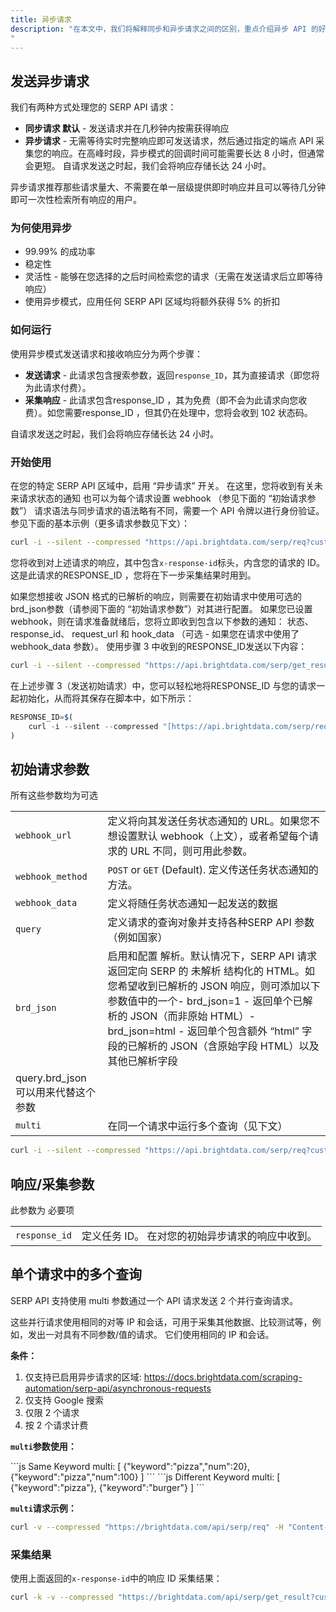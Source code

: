 ```yaml
---
title: 异步请求
description: "在本文中，我们将解释同步和异步请求之间的区别，重点介绍异步 API 的好处，并通过示例描述关键参数。
"
---
```


发送异步请求
--------------------------
我们有两种方式处理您的 SERP API 请求：

* **同步请求 默认** - 发送请求并在几秒钟内按需获得响应
* **异步请求** - 无需等待实时完整响应即可发送请求，然后通过指定的端点 API 采集您的响应。在高峰时段，异步模式的回调时间可能需要长达 8 小时，但通常会更短。 自请求发送之时起，我们会将响应存储长达 24 小时。

<Tip>异步请求推荐那些请求量大、不需要在单一层级提供即时响应并且可以等待几分钟即可一次性检索所有响应的用户。</Tip>

### 为何使用异步
* 99.99% 的成功率
* 稳定性
* 灵活性 - 能够在您选择的之后时间检索您的请求（无需在发送请求后立即等待响应）
* 使用异步模式，应用任何 SERP API 区域均将额外获得 5% 的折扣


### 如何运行
使用异步模式发送请求和接收响应分为两个步骤：

+ **发送请求** - 此请求包含搜索参数，返回`response_ID`，其为直接请求（即您将为此请求付费）。
+ **采集响应** - 此请求包含response_ID ，其为免费（即不会为此请求向您收费）。如您需要response_ID ，但其仍在处理中，您将会收到 102 状态码。

<Note>自请求发送之时起，我们会将响应存储长达 24 小时。</Note>

### 开始使用
<Steps>
<Step title='启用 “异步请求”'>
在您的特定 SERP API 区域中，启用 “异步请求” 开关。
</Step>

<Step title='可选设置 webhook（POST 或 GET）'>
在这里，您将收到有关未来请求状态的通知
<Note>也可以为每个请求设置 webhook （参见下面的 “初始请求参数”）</Note>
</Step>

<Step title="发送 SERP API 异步请求">
请求语法与同步请求的语法略有不同，需要一个 API 令牌以进行身份验证。参见下面的基本示例（更多请求参数见下文）：  

```sh
curl -i --silent --compressed "https://api.brightdata.com/serp/req?customer=[ACCOUNT_ID]&zone=[zone_name]" -H "Content-Type: application/json" -H "Authorization: Bearer [API_TOKEN]" -d '{"country":"us","query":{"q":"pizza","num":"100","hl":"en","gl":"au"}}'
```

您将收到对上述请求的响应，其中包含`x-response-id`标头，内含您的请求的 ID。这是此请求的RESPONSE_ID ，您将在下一步采集结果时用到。  

<Note>
如果您想接收 JSON 格式的已解析的响应，则需要在初始请求中使用可选的brd_json参数（请参阅下面的 “初始请求参数”）对其进行配置。
</Note>
</Step>

<Step title="Webhook 通知">
如果您已设置 webhook，则在请求准备就绪后，您将立即收到包含以下参数的通知： 状态、 response_id、 request_url 和 hook_data （可选 - 如果您在请求中使用了webhook_data 参数）。
</Step>

<Step title="采集您的结果">
使用步骤 3 中收到的RESPONSE_ID发送以下内容： 

```sh
curl -i --silent --compressed "https://api.brightdata.com/serp/get_result?customer=[ACCOUNT_ID]&zone=[zone_name]&response_id=${[RESPONSE_ID]}" -H "Authorization: Bearer [API_TOKEN]"
```
<Note>

在上述步骤 3（发送初始请求）中，您可以轻松地将RESPONSE_ID 与您的请求一起初始化，从而将其保存在脚本中，如下所示：
```js
RESPONSE_ID=$(
	curl -i --silent --compressed "[https://api.brightdata.com/serp/req?customer=[ACCOUNT_ID]&zone=[zone_name]](https://api.brightdata.com/serp/req?customer=%5BACCOUNT_ID%5D&zone=%5BZONE_NAME%5D)" -H "Content-Type: application/json" -H "Authorization: Bearer API_TOKEN" -d '{"country":"us","query":{"q":"pizza","num":"100","hl":"en","gl":"au"}}' | sed -En 's/^x-response-id: (.*)/\1/p' | tr -d '\r'
)
```
</Note>
</Step>
</Steps>


初始请求参数
--------------------------
<Note>所有这些参数均为可选</Note>

|                  |      |
| ---------------- | ---- |
| `webhook_url`    | 定义将向其发送任务状态通知的 URL。如果您不想设置默认 webhook（上文），或者希望每个请求的 URL 不同，则可用此参数。|
| `webhook_method` | `POST` or `GET` (Default). 定义传送任务状态通知的方法。|
| `webhook_data`   | 定义将随任务状态通知一起发送的数据|
| `query`          | 定义请求的查询对象并支持各种SERP API 参数 （例如国家）|
| `brd_json`       | 启用和配置 解析。默认情况下，SERP API 请求返回定向 SERP 的 未解析 结构化的 HTML。如您希望收到已解析的 JSON 响应，则可添加以下参数值中的一个- brd_json=1 - 返回单个已解析的 JSON（而非原始 HTML）- brd_json=html - 返回单个包含额外 “html” 字段的已解析的 JSON（含原始字段 HTML）以及 其他已解析字段
<Note> query.brd_json 可以用来代替这个参数</Note>|
| `multi`          | 在同一个请求中运行多个查询（见下文）|

```sh brd_json=1
curl -i --silent --compressed "https://api.brightdata.com/serp/req?customer=[ACCOUNT_ID]&zone=[zone_name]" -H "Content-Type: application/json" -H "Authorization: Bearer [API_TOKEN]" -d '{"country":"us","query":{"q":"pizza","num":"100","hl":"en","gl":"au"},"brd_json":"1"}'
```

响应/采集参数
-----------
<Warning>此参数为 必要项</Warning>

|               |     |
| ------------- | --- |
| `response_id` |定义任务 ID。 在对您的初始异步请求的响应中收到。|


单个请求中的多个查询
------------------------------------
SERP API 支持使用 multi 参数通过一个 API 请求发送 2 个并行查询请求。   

这些并行请求使用相同的对等 IP 和会话，可用于采集其他数据、比较测试等，例如，发出一对具有不同参数/值的请求。 它们使用相同的 IP 和会话。

**条件：**
1. 仅支持已启用异步请求的区域: https://docs.brightdata.com/scraping-automation/serp-api/asynchronous-requests
2. 仅支持 Google 搜索
3. 仅限 2 个请求
4. 按 2 个请求计费

**`multi`参数使用：**

<CodeGroup>
```js Same Keyword
multi: [
  {"keyword":"pizza","num":20},
  {"keyword":"pizza","num":100}
]
```
```js Different Keyword
multi: [
  {"keyword":"pizza"},
  {"keyword":"burger"}
]
```
</CodeGroup>

**`multi`请求示例：**

```sh 样本请求
curl -v --compressed "https://brightdata.com/api/serp/req" -H "Content-Type: application/json" -H "Authorization: Bearer {API_TOKEN}" -d "{\"country\":\"us\",\"multi\":[{\"keyword\":\"pizza\",\"num\":20},{\"keyword\":\"pizza\",\"num\":100}]}"
```

### 采集结果
使用上面返回的`x-response-id`中的响应 ID 采集结果：

```sh
curl -k -v --compressed "https://brightdata.com/api/serp/get_result?customer={ACCOUNT_ID&zone={ASYNC_ZONE}&response_id={response_id}" -H "Authorization: Bearer {API_Token}" -o {Your_result_output_file}
```